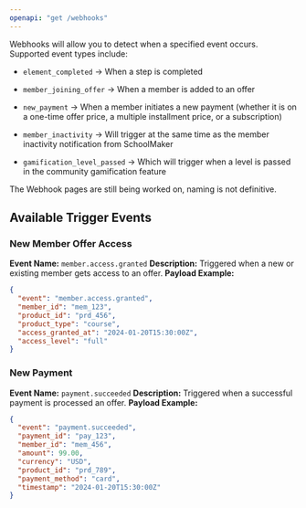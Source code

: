 ```yaml
---
openapi: "get /webhooks"
---
```


Webhooks will allow you to detect when a specified event occurs. Supported event types include:

* `element_completed` → When a step is completed

* `member_joining_offer` →  When a member is added to an offer

* `new_payment` → When a member initiates a new payment (whether it is on a one-time offer price, a multiple installment price, or a subscription)

* `member_inactivity` → Will trigger at the same time as the member inactivity notification from SchoolMaker

* `gamification_level_passed`  → Which will trigger when a level is passed in the community gamification feature

<Warning>
  The Webhook pages are still being worked on, naming is not definitive.
</Warning>

## Available Trigger Events&#x20;

### New Member Offer Access

**Event Name:** `member.access.granted`
**Description:** Triggered when a new or existing member gets access to an offer.
**Payload Example:**

```json
{
  "event": "member.access.granted",
  "member_id": "mem_123",
  "product_id": "prd_456",
  "product_type": "course",
  "access_granted_at": "2024-01-20T15:30:00Z",
  "access_level": "full"
}
```

### New Payment

**Event Name:** `payment.succeeded`
**Description:** Triggered when a successful payment is processed an offer.
**Payload Example:**

```json
{
  "event": "payment.succeeded",
  "payment_id": "pay_123",
  "member_id": "mem_456",
  "amount": 99.00,
  "currency": "USD",
  "product_id": "prd_789",
  "payment_method": "card",
  "timestamp": "2024-01-20T15:30:00Z"
}
```